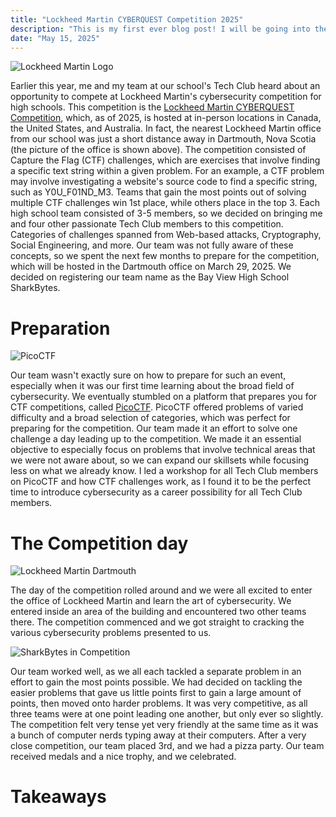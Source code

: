 ```yaml
---
title: "Lockheed Martin CYBERQUEST Competition 2025"
description: "This is my first ever blog post! I will be going into the new website, why I built it, the tech stacked used, updates, additions, and the trials and tribulations faced along the journey!"
date: "May 15, 2025"
---
```


![Lockheed Martin Logo](/assets/blog/lockheed-martin-cyberquest-competition-2025/lockheed-martin-logo.png)

Earlier this year, me and my team at our school's Tech Club heard about an opportunity to compete at Lockheed Martin's cybersecurity competition for high schools. This competition is the [Lockheed Martin CYBERQUEST Competition](https://www.lockheedmartin.com/en-us/who-we-are/communities/cyber-quest.html), which, as of 2025, is hosted at in-person locations in Canada, the United States, and Australia. In fact, the nearest Lockheed Martin office from our school was just a short distance away in Dartmouth, Nova Scotia (the picture of the office is shown above). The competition consisted of Capture the Flag (CTF) challenges, which are exercises that involve finding a specific text string within a given problem. For an example, a CTF problem may involve investigating a website's source code to find a specific string, such as Y0U_F01ND_M3. Teams that gain the most points out of solving multiple CTF challenges win 1st place, while others place in the top 3. Each high school team consisted of 3-5 members, so we decided on bringing me and four other passionate Tech Club members to this competition. Categories of challenges spanned from Web-based attacks, Cryptography, Social Engineering, and more. Our team was not fully aware of these concepts, so we spent the next few months to prepare for the competition, which will be hosted in the Dartmouth office on March 29, 2025. We decided on registering our team name as the Bay View High School SharkBytes.

# Preparation

![PicoCTF](/assets/blog/lockheed-martin-cyberquest-competition-2025/picoctf.png)

Our team wasn't exactly sure on how to prepare for such an event, especially when it was our first time learning about the broad field of cybersecurity. We eventually stumbled on a platform that prepares you for CTF competitions, called [PicoCTF](https://picoctf.org/). PicoCTF offered problems of varied difficulty and a broad selection of categories, which was perfect for preparing for the competition. Our team made it an effort to solve one challenge a day leading up to the competition. We made it an essential objective to especially focus on problems that involve technical areas that we were not aware about, so we can expand our skillsets while focusing less on what we already know. I led a workshop for all Tech Club members on PicoCTF and how CTF challenges work, as I found it to be the perfect time to introduce cybersecurity as a career possibility for all Tech Club members.

# The Competition day

![Lockheed Martin Dartmouth](/assets/blog/lockheed-martin-cyberquest-competition-2025/lockheed-martin-dartmouth.jpg)

The day of the competition rolled around and we were all excited to enter the office of Lockheed Martin and learn the art of cybersecurity. We entered inside an area of the building and encountered two other teams there. The competition commenced and we got straight to cracking the various cybersecurity problems presented to us.

![SharkBytes in Competition](/assets/blog/lockheed-martin-cyberquest-competition-2025/sharkbytes-competing.jpg)

Our team worked well, as we all each tackled a separate problem in an effort to gain the most points possible. We had decided on tackling the easier problems that gave us little points first to gain a large amount of points, then moved onto harder problems. It was very competitive, as all three teams were at one point leading one another, but only ever so slightly. The competition felt very tense yet very friendly at the same time as it was a bunch of computer nerds typing away at their computers. After a very close competition, our team placed 3rd, and we had a pizza party. Our team received medals and a nice trophy, and we celebrated.

# Takeaways
